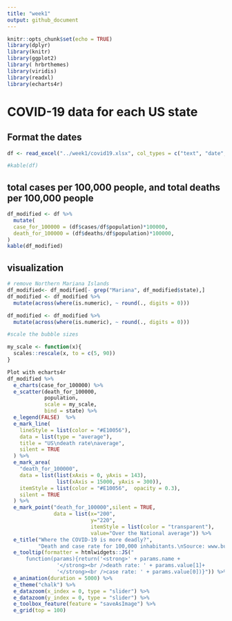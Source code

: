 ```yaml
---
title: "week1"
output: github_document
---
```


```r
knitr::opts_chunk$set(echo = TRUE)
library(dplyr)
library(knitr)
library(ggplot2)
library( hrbrthemes)
library(viridis)
library(readxl)
library(echarts4r)

```

# COVID-19 data for each US state 

## Format the dates

```r

df <- read_excel("../week1/covid19.xlsx", col_types = c("text", "date", "numeric", "numeric", "numeric", "numeric", "text", "numeric", "numeric"))

#kable(df)
```

## total cases per 100,000 people, and total deaths per 100,000 people

```r
df_modified <- df %>% 
  mutate(
  case_for_100000 = (df$cases/df$population)*100000,
  death_for_100000 = (df$deaths/df$population)*100000,
)
kable(df_modified)

```

## visualization

```r

# remove Northern Mariana Islands
df_modified<- df_modified[- grep("Mariana", df_modified$state),]
df_modified <- df_modified %>% 
  mutate(across(where(is.numeric), ~ round(., digits = 0)))
```


```r

df_modified <- df_modified %>% 
  mutate(across(where(is.numeric), ~ round(., digits = 0)))

#scale the bubble sizes

my_scale <- function(x){
  scales::rescale(x, to = c(5, 90))
}

Plot with echarts4r
df_modified %>%
  e_charts(case_for_100000) %>%
  e_scatter(death_for_100000,
            population,
            scale = my_scale,
            bind = state) %>%
  e_legend(FALSE)  %>%
  e_mark_line(
    lineStyle = list(color = "#E10056"),
    data = list(type = "average"),
    title = "US\ndeath rate\naverage",
    silent = TRUE
  ) %>%
  e_mark_area(
    "death_for_100000",
    data = list(list(xAxis = 0, yAxis = 143),
                list(xAxis = 15000, yAxis = 300)),
    itemStyle = list(color = "#E10056",  opacity = 0.3),
    silent = TRUE
  ) %>%
  e_mark_point("death_for_100000",silent = TRUE, 
               data = list(x="200", 
                           y="220", 
                           itemStyle = list(color = "transparent"),
                           value="Over the National average")) %>%
  e_title("Where the COVID-19 is more deadly?",
          "Death and case rate for 100,000 inhabitants.\nSource: www.buzzfeed.com\nLast accessed:17-03-2021\nAuthor: Vincent Manzanila") %>%
  e_tooltip(formatter = htmlwidgets::JS("
      function(params){return('<strong>' + params.name + 
                '</strong><br />death rate: ' + params.value[1]+ 
                '</strong><br />case rate: ' + params.value[0])}")) %>%
  e_animation(duration = 5000) %>%
  e_theme("chalk") %>% 
  e_datazoom(x_index = 0, type = "slider") %>% 
  e_datazoom(y_index = 0, type = "slider") %>%
  e_toolbox_feature(feature = "saveAsImage") %>%
  e_grid(top = 100)
  


```

